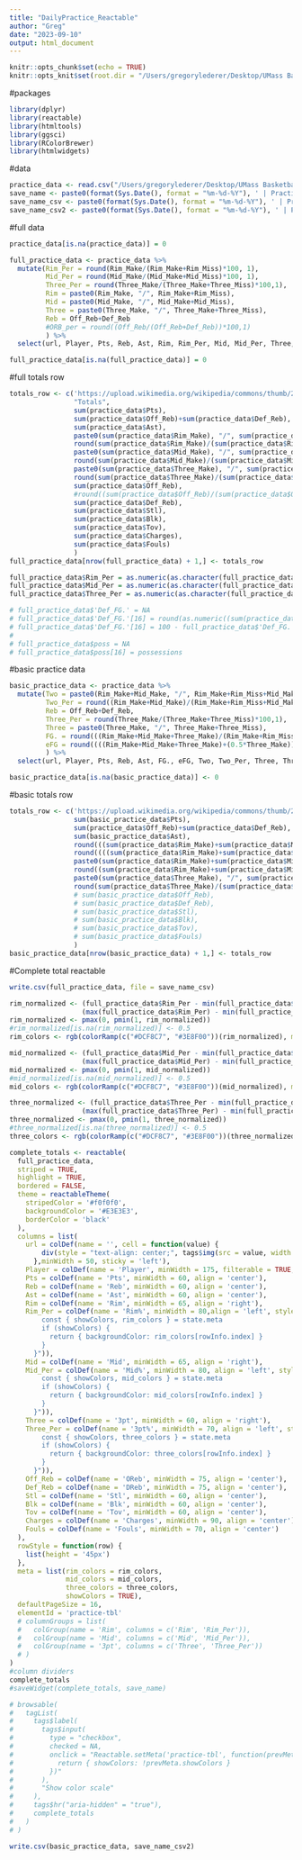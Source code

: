 ```yaml
---
title: "DailyPractice_Reactable"
author: "Greg"
date: "2023-09-10"
output: html_document
---
```


```r
knitr::opts_chunk$set(echo = TRUE)
knitr::opts_knit$set(root.dir = "/Users/gregorylederer/Desktop/UMass Basketball/Shiny/Reactable Prac")
```

#packages
```r
library(dplyr)
library(reactable)
library(htmltools)
library(ggsci)
library(RColorBrewer)
library(htmlwidgets)
```

#data
```r
practice_data <- read.csv("/Users/gregorylederer/Desktop/UMass Basketball/CodeStatSheet - Sheet1.csv")
save_name <- paste0(format(Sys.Date(), format = "%m-%d-%Y"), ' | Practice Stats.html')
save_name_csv <- paste0(format(Sys.Date(), format = "%m-%d-%Y"), ' | Practice Stats.csv')
save_name_csv2 <- paste0(format(Sys.Date(), format = "%m-%d-%Y"), ' | Practice Stats2.csv')
```

#full data
```r
practice_data[is.na(practice_data)] = 0

full_practice_data <- practice_data %>%
  mutate(Rim_Per = round(Rim_Make/(Rim_Make+Rim_Miss)*100, 1),
         Mid_Per = round(Mid_Make/(Mid_Make+Mid_Miss)*100, 1),
         Three_Per = round(Three_Make/(Three_Make+Three_Miss)*100,1),
         Rim = paste0(Rim_Make, "/", Rim_Make+Rim_Miss),
         Mid = paste0(Mid_Make, "/", Mid_Make+Mid_Miss),
         Three = paste0(Three_Make, "/", Three_Make+Three_Miss),
         Reb = Off_Reb+Def_Reb
         #ORB_per = round((Off_Reb/(Off_Reb+Def_Reb))*100,1)
         ) %>%
  select(url, Player, Pts, Reb, Ast, Rim, Rim_Per, Mid, Mid_Per, Three, Three_Per, Off_Reb, Def_Reb, Stl, Blk, Tov, Charges, Fouls)

full_practice_data[is.na(full_practice_data)] = 0
```

#full totals row
```r
totals_row <- c('https://upload.wikimedia.org/wikipedia/commons/thumb/2/23/UMass_Amherst_athletics_logo.svg/1200px-UMass_Amherst_athletics_logo.svg.png',
                "Totals",
                sum(practice_data$Pts),
                sum(practice_data$Off_Reb)+sum(practice_data$Def_Reb),
                sum(practice_data$Ast),
                paste0(sum(practice_data$Rim_Make), "/", sum(practice_data$Rim_Make)+sum(practice_data$Rim_Miss)),
                round(sum(practice_data$Rim_Make)/(sum(practice_data$Rim_Make)+sum(practice_data$Rim_Miss))*100,1),
                paste0(sum(practice_data$Mid_Make), "/", sum(practice_data$Mid_Make)+sum(practice_data$Mid_Miss)),
                round(sum(practice_data$Mid_Make)/(sum(practice_data$Mid_Make)+sum(practice_data$Mid_Miss))*100,1),
                paste0(sum(practice_data$Three_Make), "/", sum(practice_data$Three_Make)+sum(practice_data$Three_Miss)),
                round(sum(practice_data$Three_Make)/(sum(practice_data$Three_Make)+sum(practice_data$Three_Miss))*100,1),
                sum(practice_data$Off_Reb),
                #round((sum(practice_data$Off_Reb)/(sum(practice_data$Off_Reb)+sum(practice_data$Def_Reb)))*100,1),
                sum(practice_data$Def_Reb),
                sum(practice_data$Stl),
                sum(practice_data$Blk),
                sum(practice_data$Tov),
                sum(practice_data$Charges),
                sum(practice_data$Fouls)
                )
full_practice_data[nrow(full_practice_data) + 1,] <- totals_row

full_practice_data$Rim_Per = as.numeric(as.character(full_practice_data$Rim_Per))
full_practice_data$Mid_Per = as.numeric(as.character(full_practice_data$Mid_Per))
full_practice_data$Three_Per = as.numeric(as.character(full_practice_data$Three_Per))

# full_practice_data$'Def_FG.' = NA
# full_practice_data$'Def_FG.'[16] = round(as.numeric((sum(practice_data$Rim_Make)+sum(practice_data$Mid_Make)+sum(practice_data$Three_Make))/(sum(practice_data$Rim_Make)+sum(practice_data$Mid_Make)+sum(practice_data$Three_Make)+sum(practice_data$Rim_Miss)+sum(practice_data$Mid_Miss)+sum(practice_data$Three_Miss)))*100,1)
# full_practice_data$'Def_FG.'[16] = 100 - full_practice_data$'Def_FG.'[16]
# 
# full_practice_data$poss = NA
# full_practice_data$poss[16] = possessions
```

#basic practice data
```r
basic_practice_data <- practice_data %>%
  mutate(Two = paste0(Rim_Make+Mid_Make, "/", Rim_Make+Rim_Miss+Mid_Make+Mid_Miss),
         Two_Per = round((Rim_Make+Mid_Make)/(Rim_Make+Rim_Miss+Mid_Make+Mid_Miss)*100,1),
         Reb = Off_Reb+Def_Reb,
         Three_Per = round(Three_Make/(Three_Make+Three_Miss)*100,1),
         Three = paste0(Three_Make, "/", Three_Make+Three_Miss),
         FG. = round(((Rim_Make+Mid_Make+Three_Make)/(Rim_Make+Rim_Miss+Mid_Make+Mid_Miss+Three_Make+Three_Miss))*100,1),
         eFG = round((((Rim_Make+Mid_Make+Three_Make)+(0.5*Three_Make))/(Rim_Make+Rim_Miss+Mid_Make+Mid_Miss+Three_Make+Three_Miss))*100,1)
         ) %>%
  select(url, Player, Pts, Reb, Ast, FG., eFG, Two, Two_Per, Three, Three_Per)

basic_practice_data[is.na(basic_practice_data)] <- 0
```

#basic totals row
```r
totals_row <- c('https://upload.wikimedia.org/wikipedia/commons/thumb/2/23/UMass_Amherst_athletics_logo.svg/1200px-UMass_Amherst_athletics_logo.svg.png', "Totals", 
                sum(basic_practice_data$Pts), 
                sum(practice_data$Off_Reb)+sum(practice_data$Def_Reb), 
                sum(basic_practice_data$Ast),
                round(((sum(practice_data$Rim_Make)+sum(practice_data$Mid_Make)+sum(practice_data$Three_Make))/(sum(practice_data$Rim_Make)+sum(practice_data$Rim_Miss)+sum(practice_data$Mid_Make)+sum(practice_data$Mid_Miss)+sum(practice_data$Three_Make)+sum(practice_data$Three_Miss)))*100,1),
                round((((sum(practice_data$Rim_Make)+sum(practice_data$Mid_Make)+sum(practice_data$Three_Make))+(0.5*sum(practice_data$Three_Make)))/(sum(practice_data$Rim_Make)+sum(practice_data$Rim_Miss)+sum(practice_data$Mid_Make)+sum(practice_data$Mid_Miss)+sum(practice_data$Three_Make)+sum(practice_data$Three_Miss)))*100,1),
                paste0(sum(practice_data$Rim_Make)+sum(practice_data$Mid_Make), "/", sum(practice_data$Rim_Make)+sum(practice_data$Mid_Make)+sum(practice_data$Rim_Miss)+sum(practice_data$Mid_Miss)),
                round((sum(practice_data$Rim_Make)+sum(practice_data$Mid_Make))/(sum(practice_data$Rim_Make)+sum(practice_data$Mid_Make)+sum(practice_data$Rim_Miss)+sum(practice_data$Mid_Miss))*100,1),
                paste0(sum(practice_data$Three_Make), "/", sum(practice_data$Three_Make)+sum(practice_data$Three_Miss)),
                round(sum(practice_data$Three_Make)/(sum(practice_data$Three_Make)+sum(practice_data$Three_Miss))*100,1)
                # sum(basic_practice_data$Off_Reb), 
                # sum(basic_practice_data$Def_Reb), 
                # sum(basic_practice_data$Stl), 
                # sum(basic_practice_data$Blk), 
                # sum(basic_practice_data$Tov), 
                # sum(basic_practice_data$Fouls)
                )
basic_practice_data[nrow(basic_practice_data) + 1,] <- totals_row
```

#Complete total reactable
```r
write.csv(full_practice_data, file = save_name_csv)

rim_normalized <- (full_practice_data$Rim_Per - min(full_practice_data$Rim_Per)) / 
                  (max(full_practice_data$Rim_Per) - min(full_practice_data$Rim_Per))
rim_normalized <- pmax(0, pmin(1, rim_normalized))
#rim_normalized[is.na(rim_normalized)] <- 0.5
rim_colors <- rgb(colorRamp(c("#DCF8C7", "#3E8F00"))(rim_normalized), maxColorValue = 255)

mid_normalized <- (full_practice_data$Mid_Per - min(full_practice_data$Mid_Per)) / 
                  (max(full_practice_data$Mid_Per) - min(full_practice_data$Mid_Per))
mid_normalized <- pmax(0, pmin(1, mid_normalized))
#mid_normalized[is.na(mid_normalized)] <- 0.5
mid_colors <- rgb(colorRamp(c("#DCF8C7", "#3E8F00"))(mid_normalized), maxColorValue = 255)

three_normalized <- (full_practice_data$Three_Per - min(full_practice_data$Three_Per)) / 
                  (max(full_practice_data$Three_Per) - min(full_practice_data$Three_Per))
three_normalized <- pmax(0, pmin(1, three_normalized))
#three_normalized[is.na(three_normalized)] <- 0.5
three_colors <- rgb(colorRamp(c("#DCF8C7", "#3E8F00"))(three_normalized), maxColorValue = 255)

complete_totals <- reactable(
  full_practice_data,
  striped = TRUE,
  highlight = TRUE,
  bordered = FALSE,
  theme = reactableTheme(
    stripedColor = '#f0f0f0',
    backgroundColor = '#E3E3E3',
    borderColor = 'black'
  ),
  columns = list(
    url = colDef(name = '', cell = function(value) {
        div(style = "text-align: center;", tags$img(src = value, width = "35px", height = "auto"))
      },minWidth = 50, sticky = 'left'),
    Player = colDef(name = 'Player', minWidth = 175, filterable = TRUE, sticky = 'left'), 
    Pts = colDef(name = 'Pts', minWidth = 60, align = 'center'), 
    Reb = colDef(name = 'Reb', minWidth = 60, align = 'center'), 
    Ast = colDef(name = 'Ast', minWidth = 60, align = 'center'), 
    Rim = colDef(name = 'Rim', minWidth = 65, align = 'right'), 
    Rim_Per = colDef(name = 'Rim%', minWidth = 80,align = 'left', style = JS("function(rowInfo, column, state) {
        const { showColors, rim_colors } = state.meta
        if (showColors) {
          return { backgroundColor: rim_colors[rowInfo.index] }
        }
      }")),
    Mid = colDef(name = 'Mid', minWidth = 65, align = 'right'), 
    Mid_Per = colDef(name = 'Mid%', minWidth = 80, align = 'left', style = JS("function(rowInfo, column, state) {
        const { showColors, mid_colors } = state.meta
        if (showColors) {
          return { backgroundColor: mid_colors[rowInfo.index] }
        }
      }")),
    Three = colDef(name = '3pt', minWidth = 60, align = 'right'),
    Three_Per = colDef(name = '3pt%', minWidth = 70, align = 'left', style = JS("function(rowInfo, column, state) {
        const { showColors, three_colors } = state.meta
        if (showColors) {
          return { backgroundColor: three_colors[rowInfo.index] }
        }
      }")),
    Off_Reb = colDef(name = 'OReb', minWidth = 75, align = 'center'),
    Def_Reb = colDef(name = 'DReb', minWidth = 75, align = 'center'),
    Stl = colDef(name = 'Stl', minWidth = 60, align = 'center'),
    Blk = colDef(name = 'Blk', minWidth = 60, align = 'center'),
    Tov = colDef(name = 'Tov', minWidth = 60, align = 'center'),
    Charges = colDef(name = 'Charges', minWidth = 90, align = 'center'),
    Fouls = colDef(name = 'Fouls', minWidth = 70, align = 'center')
  ),
  rowStyle = function(row) {
    list(height = '45px')
  },
  meta = list(rim_colors = rim_colors,
              mid_colors = mid_colors,
              three_colors = three_colors,
              showColors = TRUE),
  defaultPageSize = 16,
  elementId = 'practice-tbl'
  # columnGroups = list(
  #   colGroup(name = 'Rim', columns = c('Rim', 'Rim_Per')),
  #   colGroup(name = 'Mid', columns = c('Mid', 'Mid_Per')),
  #   colGroup(name = '3pt', columns = c('Three', 'Three_Per'))
  # )
)
#column dividers
complete_totals
#saveWidget(complete_totals, save_name)

# browsable(
#   tagList(
#     tags$label(
#       tags$input(
#         type = "checkbox",
#         checked = NA,
#         onclick = "Reactable.setMeta('practice-tbl', function(prevMeta) {
#           return { showColors: !prevMeta.showColors }
#         })"
#       ),
#       "Show color scale"
#     ),
#     tags$hr("aria-hidden" = "true"),
#     complete_totals
#   )
# )
```


```r
write.csv(basic_practice_data, save_name_csv2)
```

